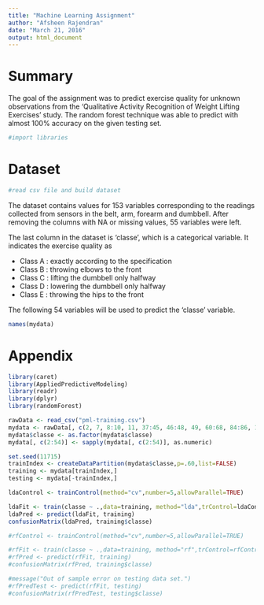 ```yaml
---
title: "Machine Learning Assignment"
author: "Afsheen Rajendran"
date: "March 21, 2016"
output: html_document
---
```


# Summary

The goal of the assignment was to predict exercise quality for unknown observations 
from the 'Qualitative Activity Recognition of Weight Lifting Exercises' study. 
The random forest technique was able to predict with almost 100% accuracy 
on the given testing set. 


```r
#import libraries
```


# Dataset

```r
#read csv file and build dataset
```

The dataset contains values for 153 variables corresponding to the readings 
collected from sensors in the belt, arm, forearm and dumbbell.
After removing the columns with NA or missing values, 55 variables were left. 

The last column in the dataset is 'classe', which is a categorical variable. 
It indicates the exercise quality as

- Class A : exactly according to the specification
- Class B : throwing elbows to the front 
- Class C : lifting the dumbbell only halfway
- Class D : lowering the dumbbell only halfway
- Class E : throwing the hips to the front

The following 54 variables will be used to predict the 'classe' variable.

```r
names(mydata)
```



# Appendix

```r


library(caret)
library(AppliedPredictiveModeling)
library(readr)
library(dplyr)
library(randomForest)
```

```r

rawData <- read_csv("pml-training.csv")
mydata <- rawData[, c(2, 7, 8:10, 11, 37:45, 46:48, 49, 60:68, 84:86, 102, 113:121, 122:124, 140, 151:159, 160)]
mydata$classe <- as.factor(mydata$classe)
mydata[, c(2:54)] <- sapply(mydata[, c(2:54)], as.numeric)

```


```r

set.seed(11715) 
trainIndex <- createDataPartition(mydata$classe,p=.60,list=FALSE) 
training <- mydata[trainIndex,] 
testing <- mydata[-trainIndex,]

ldaControl <- trainControl(method="cv",number=5,allowParallel=TRUE)

ldaFit <- train(classe ~ .,data=training, method="lda",trControl=ldaControl)
ldaPred <- predict(ldaFit, training)
confusionMatrix(ldaPred, training$classe)

```


```r

#rfControl <- trainControl(method="cv",number=5,allowParallel=TRUE)

#rfFit <- train(classe ~ .,data=training, method="rf",trControl=rfControl)
#rfPred <- predict(rfFit, training)
#confusionMatrix(rfPred, training$classe)

```


```r
#message("Out of sample error on testing data set.") 
#rfPredTest <- predict(rfFit, testing) 
#confusionMatrix(rfPredTest, testing$classe)

```


